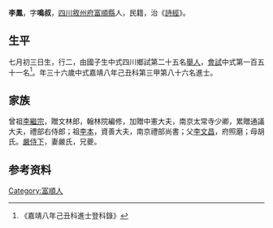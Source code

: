 {{Otheruses|other=名为李凤的其他人物|李凤}}
{{明清人物信息框
| 姓名 = 李鳳
| 原名 =
| 圖片名稱= 
| 圖片大小 =
| 圖片說明 = 
| 最高職務 =
| 國家 = 大明 
| 爵位 =
| 籍貫 = [[四川|四川]][[敘州府|敘州府]][[富順縣|富順縣]]
| 族裔 = 
| 字號 = 
| 諡號 =
| 出生日期 = 弘治七年（1494年）
| 出生地點 = 
| 逝世日期 = 卒年不詳 
| 逝世地點 =
| 墓葬 =
| 配偶 = 嚴氏
| 親屬 = 曾祖[[李繼宗|李繼宗]]，祖[[李本|李本]]，父[[李文昌|李文昌]]，母胡氏
| 出身 =
* 嘉靖八年己丑科同進士出身
| 經歷 =
| 著作 = 
}}
'''李鳳'''{{BD|1494年||？年||}}，字'''鳴叔'''，[[四川|四川]][[敘州府|敘州府]][[富順縣|富順縣]]人，民籍，治《[[詩經|詩經]]》。

== 生平 ==
七月初三日生，行二，由國子生中式四川鄉試第二十五名[[舉人|舉人]]，[[會試|會試]]中式第一百五十一名<ref>《嘉靖八年己丑科進士登科錄》</ref>。年三十六歲中式嘉靖八年己丑科第三甲第八十六名進士。

== 家族 ==
曾祖[[李繼宗|李繼宗]]，贈文林郎，翰林院編修，加贈中憲大夫，南京太常寺少卿，累贈通議大夫，禮部右侍郎；祖[[李本|李本]]，資善大夫，南京禮部尚書；父[[李文昌|李文昌]]，府照磨；母胡氏。[[嚴侍下|嚴侍下]]，妻嚴氏，兄夔。

== 参考资料 ==
{{reflist}}

{{嘉靖八年己丑科殿试金榜}}

{{Authority control}}

{{DEFAULTSORT:}}
[[Category:富順人|Category:富順人]]


{{明朝人物小作品}}
